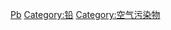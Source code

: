 {{Commonscat|Lead compounds}}

[[Category:依元素分類的化合物|Pb]]
[[Category:铅|Category:铅]]
[[Category:空气污染物|Category:空气污染物]]